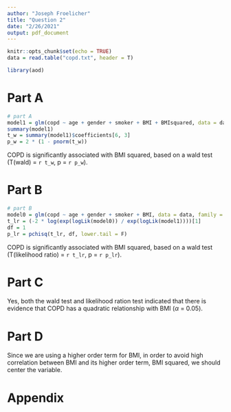 ---
author: "Joseph Froelicher"
title: "Question 2"
date: "2/26/2021"
output: pdf_document
---

```{r setup, echo = FALSE, include = FALSE}
knitr::opts_chunk$set(echo = TRUE)
data = read.table("copd.txt", header = T)

library(aod)

```

# Part A
```{r a, echo = FALSE, include = FALSE}
# part A
model1 = glm(copd ~ age + gender + smoker + BMI + BMIsquared, data = data, family = binomial)
summary(model1)
t_w = summary(model1)$coefficients[6, 3]
p_w = 2 * (1 - pnorm(t_w))

```
COPD is significantly associated with BMI squared, based on a wald test (T(wald) = `r t_w`, p = `r p_w`).

# Part B
```{r b, echo = FALSE, include = FALSE}
# part B
model0 = glm(copd ~ age + gender + smoker + BMI, data = data, family = binomial)
t_lr = (-2 * log(exp(logLik(model0)) / exp(logLik(model1))))[1]
df = 1
p_lr = pchisq(t_lr, df, lower.tail = F)

```
COPD is significantly associated with BMI squared, based on a wald test (T(likelihood ratio) = `r t_lr`, p = `r p_lr`).

# Part C
Yes, both the wald test and likelihood ration test indicated that there is evidence that COPD has a quadratic relationship with BMI ($\alpha$ = 0.05).

# Part D
Since we are using a higher order term for BMI, in order to avoid high correlation between BMI and its higher order term, BMI squared, we should center the variable.
\newpage

# Appendix
```{r ref.label=knitr::all_labels(), echo=TRUE, eval=FALSE}
```